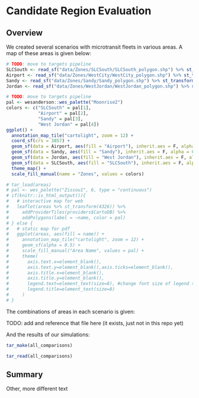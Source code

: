 # Candidate Region Evaluation

## Overview

We created several scenarios with microtransit fleets in various areas. A map of these areas is given below:

```r
# TODO: move to targets pipeline
SLCSouth <- read_sf("data/Zones/SLCSouth/SLCSouth_polygon.shp") %>% st_transform(crs = 3857)
Airport <- read_sf("data/Zones/WestCity/WestCity_polygon.shp") %>% st_transform(crs = 3857)
Sandy <- read_sf("data/Zones/Sandy/Sandy_polygon.shp") %>% st_transform(crs = 3857)
Jordan <- read_sf("data/Zones/WestJordan/WestJordan_polygon.shp") %>% st_transform(crs = 3857)
```

```r
# TODO: move to targets pipeline
pal <- wesanderson::wes_palette("Moonrise2")
colors <- c("SLCSouth" = pal[1],
            "Airport" = pal[2],
            "Sandy" = pal[3],
            "West Jordan" = pal[4])
ggplot() + 
  annotation_map_tile("cartolight", zoom = 12) + 
  coord_sf(crs = 3857) +
  geom_sf(data = Airport, aes(fill = "Airport"), inherit.aes = F, alpha = 0.8) +
  geom_sf(data = Sandy, aes(fill = "Sandy"), inherit.aes = F, alpha = 0.8) +
  geom_sf(data = Jordan, aes(fill = "West Jordan"), inherit.aes = F, alpha = 0.8) +
  geom_sf(data = SLCSouth, aes(fill = "SLCSouth"), inherit.aes = F, alpha = 0.8) +
  theme_map() +
  scale_fill_manual(name = "Zones", values = colors)
```

```r
# tar_load(areas)
# pal <- wes_palette("Zissou1", 6, type = "continuous")
# if(knitr::is_html_output()){
#   # interactive map for web
#   leaflet(areas %>% st_transform(4326)) %>%
#     addProviderTiles(providers$CartoDB) %>%
#     addPolygons(label = ~name, color = pal)
# } else {
#   # static map for pdf
#   ggplot(areas, aes(fill = name)) + 
#     annotation_map_tile("cartolight", zoom = 12) +
#     geom_sf(alpha = 0.5) +
#     scale_fill_manual("Area Name", values = pal) + 
#     theme(
#       axis.text.x=element_blank(),
#       axis.text.y=element_blank(),axis.ticks=element_blank(),
#       axis.title.x=element_blank(),
#       axis.title.y=element_blank(),
#       legend.text=element_text(size=8), #change font size of legend text
#       legend.title=element_text(size=8)
#     )
# }
```
The combinations of areas in each scenario is given:

TODO: add and reference that file here (it exists, just not in this repo yet)

And the results of our simulations:

```r
tar_make(all_comparisons)

tar_read(all_comparisons)
```



## Summary

Other, more different text
